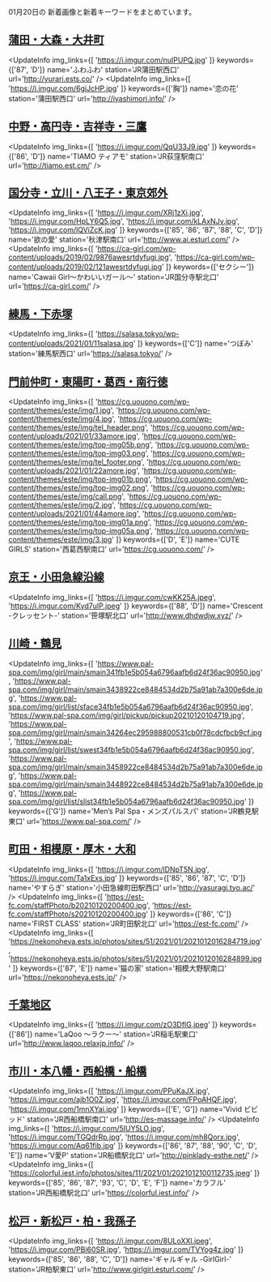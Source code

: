 

01月20日の
新着画像と新着キーワードをまとめています。

<DmmAffiliateIns />

## [蒲田・大森・大井町](/busty/0121)
<UpdateInfo
    img_links={[
    'https://i.imgur.com/nuIPUPQ.jpg'
    ]}
    keywords={['87', 'D']}
    name='ふわふわ'
    station='JR蒲田駅西口'
    url='http://yurari.ests.co/'
/>
<UpdateInfo
    img_links={[
    'https://i.imgur.com/6giJcHP.jpg'
    ]}
    keywords={['胸']}
    name='恋の花'
    station='蒲田駅西口'
    url='http://iyashimori.info/'
/>
<DmmAffiliateIns />

## [中野・高円寺・吉祥寺・三鷹](/busty/0180)
<UpdateInfo
    img_links={[
    'https://i.imgur.com/QqU33J9.jpg'
    ]}
    keywords={['86', 'D']}
    name='TIAMO ティアモ'
    station='JR荻窪駅南口'
    url='http://tiamo.est.cm/'
/>
<DmmAffiliateIns />

## [国分寺・立川・八王子・東京郊外](/busty/0200)
<UpdateInfo
    img_links={[
    'https://i.imgur.com/XRj1zXi.jpg',
    'https://i.imgur.com/HpLY6Q5.jpg',
    'https://i.imgur.com/kLAxNJv.jpg',
    'https://i.imgur.com/lQViZcK.jpg'
    ]}
    keywords={['85', '86', '87', '88', 'C', 'D']}
    name='欲の愛'
    station='秋津駅南口'
    url='http://www.ai.esturl.com/'
/>
<UpdateInfo
    img_links={[
    'https://ca-girl.com/wp-content/uploads/2019/02/9876awesrtdyfugi.jpg',
    'https://ca-girl.com/wp-content/uploads/2019/02/121awesrtdyfugi.jpg'
    ]}
    keywords={['セクシー']}
    name='Cawaii Girl～かわいいガール～'
    station='JR国分寺駅北口'
    url='https://ca-girl.com/'
/>
<DmmAffiliateIns />

## [練馬・下赤塚](/busty/0220)
<UpdateInfo
    img_links={[
    'https://salasa.tokyo/wp-content/uploads/2021/01/11salasa.jpg'
    ]}
    keywords={['C']}
    name='つぼみ'
    station='練馬駅西口'
    url='https://salasa.tokyo/'
/>
<DmmAffiliateIns />

## [門前仲町・東陽町・葛西・南行徳](/busty/0240)
<UpdateInfo
    img_links={[
    'https://cg.uouono.com/wp-content/themes/este/img/1.jpg',
    'https://cg.uouono.com/wp-content/themes/este/img/4.jpg',
    'https://cg.uouono.com/wp-content/themes/este/img/tel_header.png',
    'https://cg.uouono.com/wp-content/uploads/2021/01/33amore.jpg',
    'https://cg.uouono.com/wp-content/themes/este/img/top-img05b.png',
    'https://cg.uouono.com/wp-content/themes/este/img/top-img03.png',
    'https://cg.uouono.com/wp-content/themes/este/img/tel_footer.png',
    'https://cg.uouono.com/wp-content/uploads/2021/01/22amore.jpg',
    'https://cg.uouono.com/wp-content/themes/este/img/top-img01b.png',
    'https://cg.uouono.com/wp-content/themes/este/img/top-img02.png',
    'https://cg.uouono.com/wp-content/themes/este/img/call.png',
    'https://cg.uouono.com/wp-content/themes/este/img/2.jpg',
    'https://cg.uouono.com/wp-content/uploads/2021/01/44amore.jpg',
    'https://cg.uouono.com/wp-content/themes/este/img/top-img01a.png',
    'https://cg.uouono.com/wp-content/themes/este/img/top-img05a.png',
    'https://cg.uouono.com/wp-content/themes/este/img/3.jpg'
    ]}
    keywords={['D', 'E']}
    name='CUTE GIRLS'
    station='西葛西駅南口'
    url='https://cg.uouono.com/'
/>
<DmmAffiliateIns />

## [京王・小田急線沿線](/busty/0260)
<UpdateInfo
    img_links={[
    'https://i.imgur.com/cwKK25A.jpeg',
    'https://i.imgur.com/Kyd7uIP.jpeg'
    ]}
    keywords={['88', 'D']}
    name='Crescent -クレッセント-'
    station='笹塚駅北口'
    url='http://www.dhdwdjw.xyz/'
/>
<DmmAffiliateIns />

## [川崎・鶴見](/busty/0320)
<UpdateInfo
    img_links={[
    'https://www.pal-spa.com/img/girl/main/smain341fb1e5b054a6796aafb6d24f36ac90950.jpg',
    'https://www.pal-spa.com/img/girl/main/smain3438922ce8484534d2b75a91ab7a300e6de.jpg',
    'https://www.pal-spa.com/img/girl/list/sface34fb1e5b054a6796aafb6d24f36ac90950.jpg',
    'https://www.pal-spa.com/img/girl/pickup/pickup20210120104719.jpg',
    'https://www.pal-spa.com/img/girl/main/smain34264ec295988800531cb0f78cdcfbcb9cf.jpg',
    'https://www.pal-spa.com/img/girl/list/swest34fb1e5b054a6796aafb6d24f36ac90950.jpg',
    'https://www.pal-spa.com/img/girl/main/smain3458922ce8484534d2b75a91ab7a300e6de.jpg',
    'https://www.pal-spa.com/img/girl/main/smain3448922ce8484534d2b75a91ab7a300e6de.jpg',
    'https://www.pal-spa.com/img/girl/list/slist34fb1e5b054a6796aafb6d24f36ac90950.jpg'
    ]}
    keywords={['G']}
    name='Men’s Pal Spa・メンズパルスパ'
    station='JR鶴見駅東口'
    url='https://www.pal-spa.com/'
/>
<DmmAffiliateIns />

## [町田・相模原・厚木・大和](/busty/0330)
<UpdateInfo
    img_links={[
    'https://i.imgur.com/lDNpT5N.jpg',
    'https://i.imgur.com/Ta1xExs.jpg'
    ]}
    keywords={['85', '86', '87', 'C', 'D']}
    name='やすらぎ'
    station='小田急線町田駅西口'
    url='http://yasuragi.tyo.ac/'
/>
<UpdateInfo
    img_links={[
    'https://est-fc.com/staffPhoto/b20210120200400.jpg',
    'https://est-fc.com/staffPhoto/s20210120200400.jpg'
    ]}
    keywords={['86', 'C']}
    name='FIRST CLASS'
    station='JR町田駅北口'
    url='https://est-fc.com/'
/>
<UpdateInfo
    img_links={[
    'https://nekonoheya.ests.jp/photos/sites/51/2021/01/2021012016284719.jpg',
    'https://nekonoheya.ests.jp/photos/sites/51/2021/01/2021012016284899.jpg'
    ]}
    keywords={['87', 'E']}
    name='猫の家'
    station='相模大野駅南口'
    url='https://nekonoheya.ests.jp/'
/>
<DmmAffiliateIns />

## [千葉地区](/busty/0500)
<UpdateInfo
    img_links={[
    'https://i.imgur.com/zO3DflG.jpeg'
    ]}
    keywords={['86']}
    name='LaQoo ～ラクー～'
    station='JR稲毛駅東口'
    url='http://www.laqoo.relaxjp.info/'
/>
<DmmAffiliateIns />

## [市川・本八幡・西船橋・船橋](/busty/0510)
<UpdateInfo
    img_links={[
    'https://i.imgur.com/PPuKaJX.jpg',
    'https://i.imgur.com/ajb1O0Z.jpg',
    'https://i.imgur.com/FPoAHQF.jpg',
    'https://i.imgur.com/1mnXYai.jpg'
    ]}
    keywords={['E', 'G']}
    name='Vivid ビビッド'
    station='JR西船橋駅南口'
    url='http://es-massage.info/'
/>
<UpdateInfo
    img_links={[
    'https://i.imgur.com/5IUY5LO.jpg',
    'https://i.imgur.com/TGQdrRp.jpg',
    'https://i.imgur.com/mh8Qorx.jpg',
    'https://i.imgur.com/Aq61fib.jpg'
    ]}
    keywords={['86', '87', '88', '90', 'C', 'D', 'E']}
    name='V愛P'
    station='JR船橋駅北口'
    url='http://pinklady-esthe.net/'
/>
<UpdateInfo
    img_links={[
    'https://colorful.iest.info/photos/sites/11/2021/01/2021012100112735.jpeg'
    ]}
    keywords={['85', '86', '87', '93', 'C', 'D', 'E', 'F']}
    name='カラフル'
    station='JR西船橋駅北口'
    url='https://colorful.iest.info/'
/>
<DmmAffiliateIns />

## [松戸・新松戸・柏・我孫子](/busty/0520)
<UpdateInfo
    img_links={[
    'https://i.imgur.com/8ULoXXl.jpeg',
    'https://i.imgur.com/PBi60SR.jpg',
    'https://i.imgur.com/TVYog4z.jpg'
    ]}
    keywords={['85', '86', '88', 'C', 'D']}
    name='ギャルギャル -GirlGirl-'
    station='JR柏駅東口'
    url='http://www.girlgirl.esturl.com/'
/>
<DmmAffiliateIns />

<DmmAffiliateScript />
